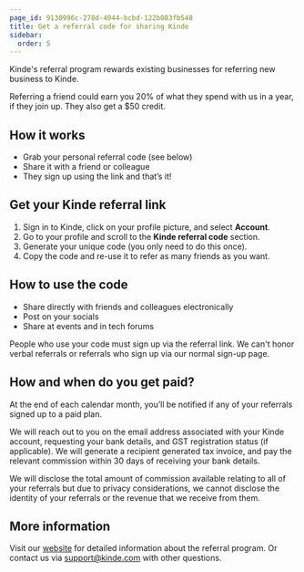 ```yaml
---
page_id: 9130996c-278d-4044-bcbd-122b083fb548
title: Get a referral code for sharing Kinde
sidebar:
  order: 5
---
```


Kinde's referral program rewards existing businesses for referring new business to Kinde. 

Referring a friend could earn you 20% of what they spend with us in a year, if they join up. They also get a $50 credit. 

## How it works

- Grab your personal referral code (see below)
- Share it with a friend or colleague
- They sign up using the link and that’s it!

## Get your Kinde referral link

1. Sign in to Kinde, click on your profile picture, and select **Account**.
2. Go to your profile and scroll to the **Kinde referral code** section.
3. Generate your unique code (you only need to do this once).
4. Copy the code and re-use it to refer as many friends as you want.

## How to use the code

- Share directly with friends and colleagues electronically
- Post on your socials
- Share at events and in tech forums

People who use your code must sign up via the referral link. We can't honor verbal referrals or referrals who sign up via our normal sign-up page.

## How and when do you get paid?

At the end of each calendar month, you’ll be notified if any of your referrals signed up to a paid plan.

We will reach out to you on the email address associated with your Kinde account, requesting your bank details, and GST registration status (if applicable). We will generate a recipient generated tax invoice, and pay the relevant commission within 30 days of receiving your bank details.

We will disclose the total amount of commission available relating to all of your referrals but due to privacy considerations, we cannot disclose the identity of your referrals or the revenue that we receive from them.

## More information

Visit our [website](https://kinde.com/refer/) for detailed information about the referral program. Or contact us via support@kinde.com with other questions.
